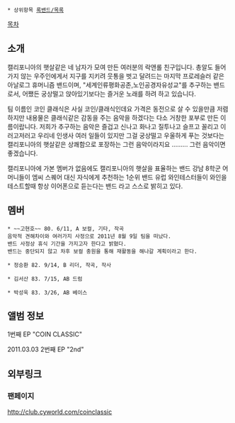  * 상위항목 [[록밴드/목록]]

[[목차]]

== 소개 ==
캘리포니아의 햇살같은 네 남자가 모여 만든 여러분의 락앤롤 친구입니다.
총알도 들어가지 않는 우주인에게서 지구를 지키려 웃통을 벗고 달려드는
마지막 프로레슬러 같은 아날로그 휴머니즘 밴드이며,
"세계인류평화공존,노인공경자유성교"를 추구하는 밴드로서,
어쨌든 궁상떨고 앉아있기보다는 즐거운 노래를 하려 하고 있습니다.

팀 이름인 코인 클래식은 사실 코인/클래식인데요
가격은 동전으로 살 수 있을만큼 저렴하지만
내용물은 클래식같은 감동을 주는 음악을 하겠다는
다소 거창한 포부로 만든 이름이랍니다.
저희가 추구하는 음악은 즐겁고 신나고 화나고 질투나고 슬프고 꼴리고 이러고저러고
우리네 인생사 여러 일들이 있지만 그걸 궁상떨고 우울하게 푸는 것보다는
캘리포니아의 햇살같은 상쾌함으로 포장하는 그런 음악이라지요
......... 그런 음악이면 좋겠습니다.

캘리포니아에 가본 멤버가 없음에도 캘리포니아의 햇살을 표율하는 밴드
강남 8학군 어머니들이 엠씨 스퀘어 대신 자식에게 추천하는 1순위 밴드
유럽 와인테스터들이 와인을 테스트할때 항상 이어폰으로 듣는다는 밴드
라고 스스로 밝히고 있다.

== 멤버 ==
 * ~~고현호~~ 80. 6/11, A 보컬, 기타, 작곡 
 음악적 견해차이와 여러가지 사정으로 2011년 8월 9일 팀을 떠났다.
 밴드 사정상 휴식 기간을 가지고자 한다고 밝혔다. 
 밴드는 중단되지 않고 차후 보컬 충원을 통해 재활동을 해나갈 계획이라고 한다.

 * 정승환 82. 9/14, B 리더, 작곡, 작사

 * 김서산 83. 7/15, AB 드럼

 * 박성욱 83. 3/26, AB 베이스

== 앨범 정보 ==
1번째 EP "COIN CLASSIC"

2011.03.03 2번째 EP "2nd"

== 외부링크 ==
=== 팬페이지 ===
http://club.cyworld.com/coinclassic

